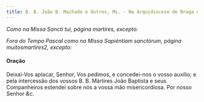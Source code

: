 ```yaml
---
title: B. B. João B. Machado e Outros, Ms. - Na Arquidiocese de Braga e noutros lugares
---
```


<em>Como na Missa Sancti tui, página martires, excepto:</em>

<em>
  Fora do Tempo Pascal como na Missa Sapiéntiam sanctórum, página
  muitosmartires2, excepto:
</em>

<h4 class="text-center">Oração</h4>
<div class="container-fluid">
  <div class="row">
    <span class="text-justify"></div>
    <span class="text-justify">
      Deixai-Vos aplacar, Senhor, Vos pedimos, e concedei-nos o vosso auxílio; e
      pela intercessão dos vossos B. B. Mártires João Baptista e seus
      Companheiros estendei sobre nós a vossa mão misericordiosa. Por nosso
      Senhor <em>&c.</em>
    </div>
</div>

